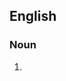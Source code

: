 {{also|lifeforce|life force}}

==English==

===Noun===
{{en-noun|head=[[life]]-[[force]]|~}}

# {{alternative spelling of|en|life force}}
